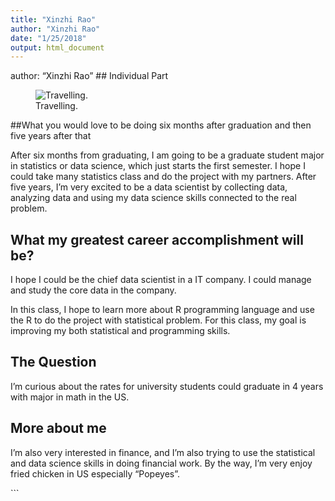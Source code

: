 ```yaml
---
title: "Xinzhi Rao"
author: "Xinzhi Rao"
date: "1/25/2018"
output: html_document
---
```





author: "Xinzhi Rao"
## Individual Part

![Travelling.](Will.JPG)

##What you would love to be doing six months after graduation and then five years after that

 After six months from graduating, I am going to be a graduate student major in statistics or data science, which just starts the first semester. I hope I could take many statistics class and do the project with my partners. After five years, I'm very excited to be a data scientist by collecting data, analyzing data and using my data science skills connected to the real problem.

## What my greatest career accomplishment will be?
 I hope I could be the chief data scientist in a IT company. I could manage and study the core data in the company. 

 In this class, I hope to learn more about R programming language and use the R to do the project with statistical problem. For this class, my goal is improving my both statistical and programming skills. 

## The Question

 I'm curious about the rates for university students could graduate in 4 years with major in math in the US.

## More about me
 I'm also very interested in finance, and I'm also trying to use the statistical and data science skills in doing financial work. By the way, I'm very enjoy fried chicken in US especially "Popeyes".


```